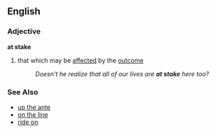 ==English==
===Adjective===
'''at stake'''
# {{idiom}} that which may be [[affected]] by the [[outcome]]
#: ''Doesn't he realize that all of our lives are '''at stake''' here too?''

=== See Also ===
*[[up the ante]]
*[[on the line]]
*[[ride on]]